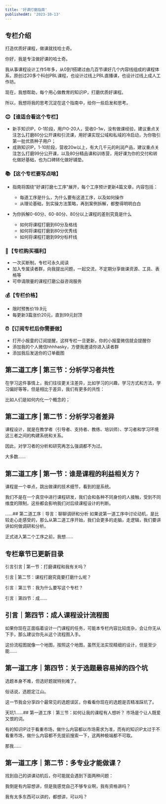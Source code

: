 ```yaml
---
title: '好课打磨指南'
publishedAt: '2023-10-13'
---
```


## 专栏介绍

打造优质好课程，做课就找哈士奇。

你好，我是专注做好课的哈士奇。

我从事课程设计工作5年多，从0到1搭建过由几百节课好几个内容线组成的课程体系，原创过20多个科创PBL课程，也设计过线上PBL直播课，也设计过线上成人工作坊。

现在，我想帮助，每个用心做教育的知识IP，打磨优质好课程。

所以，我想将我的思考沉淀在这个指南中，给你一些启发和思考。

### 😊【谁适合看这个专栏】

* 新手知识IP，0-1阶段，用户0-20人，营收0-1w，没有做课经验，建议重点关注怎么打磨80分公开课和引流课，用好课实现公域和私域的冷启动，为你吸引第一批优质种子用户；
* 成熟知识IP，1-10阶段，营收20w以上，有大几千元的利润产品，建议重点关注怎么打磨99分公开课，以及80分精品课和训练营，用好课为你的交付和转化做好基础，也为口碑转化做好铺垫。

### 📚【这个专栏要写点啥】

* 指南将围绕"好课打磨七工序"展开，每个工序预计更新4篇文章，内容包括：


	+ 每道工序是什么，为什么要有这道工序，以及如何操作
	+ 从理论基础，到实操方法策略，再到案例拆解，都整得明明白白
* 为你拆解0-60分、60-80分、80分以上课程的差别究竟是什么


	+ 如何将课程打磨到60分及格线
	+ 如何将课程打磨到80分优秀线
	+ 如何将课程打磨到99分标杆线

### 🎁【专栏购买福利】

* 一次买断制，专栏可永久阅读
* 加入专属读者群，向我提出问题，一起交流，不定期分享做课资源、工具、表格等
* 可申请限量的课程打磨公益咨询服务

### 💰【专栏价格】

* 限时预售价19.9元
* 每更新3篇涨价20元，直到99元封顶

### ⏰【订阅专栏后你需要做】

* 打开小报童的订阅提醒，这样专栏一旦更新，你的小报童微信就会提醒你
* 添加我的个人微信hhhhasky，方便我邀请你进入读者群
* 添加我后发送你的订单截图


## 第二道工序 | 第三节：分析学习者共性
在学习这件事情上，我们往往更关注差异，比如学习的兴趣，学习方式和方法，学习偏好等等，但是相比于差异，我们有更多的共性：

比如人们是如何内化一个概念的；

## 第二道工序 | 第二节：分析学习者差异
课程设计，就是在教学者（引导者、支持者、教练、培训师）、学习者和学习环境这三者之间的构建系统和关系。

因此，对学习者的分析和研究再怎么强调都不为过。

大多数......

## 第二道工序 | 第一节：谁是课程的利益相关方？
课程是一个单点，跳出做课的技术细节，看到的是系统。

我们不是在一个真空中进行课程研发，我们会和各种不同身份的人接触，受到不同维度的限制，这些都会影响我们对后续课程设计的判断。

......## 第二道工序｜导言：聊聊调研和分析
如果说第一道工序中讨论动机，是比较走心走感受的，那么从第二道工序开始，我们会更多的走脑，走逻辑，我们要讲讲如何做调研和分析。

正式进入第二个工序之前，我想......

## 专栏章节已更新目录
引言引言 | 第一节：打磨课程和我有关吗？

引言 | 第二节：课程打磨究竟要打磨什么呢？

引言｜第三节：我为什么要写这个专栏？

引言｜第四节：成......

## 引言｜第四节：成人课程设计流程图
如果你现在正面临着设计一门课程的任务，可能本专栏内容比较庞杂，会让你无从下手，那么建议你先从这个流程图入手。

这份流程图就像一个地图，按照这个地图，虽然无法实现精细的设计，但是至少能......

## 第一道工序｜第四节：关于选题最容易掉的四个坑
选题本身不难，但选好题就特别难了。

俗话说，选题定江山。

这一节我会分享四个最常见的选题误区，你看看你现在的选题是否精准踩坑了。

天坑1......## 第一道工序｜第三节：如何让我的课程有人想听？
市场是个让人既爱又恨的词。

有的知识IP过于看重市场，做什么内容都以市场需求为准，而有的知识IP太过于不看重市场，做什么内容都不先提前搜索一下，这两种极端都不可取。

那我......

## 第一道工序｜第二节：多专业才能做课？
找到自己的讲课动机后，你可能就会遇到下面两种问题：

我倒是有内容想讲，但是我感觉自己不够专业啊，我有资格讲吗？

我有太多东西可以讲的，都想讲，可以吗？

